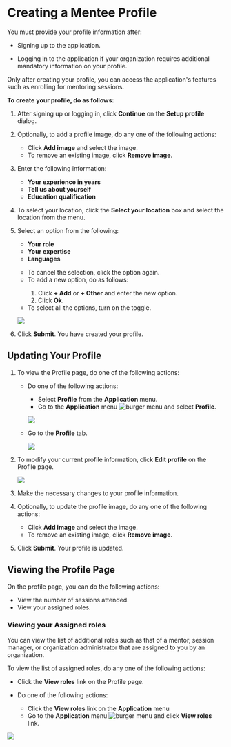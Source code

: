 
# Creating a Mentee Profile

You must provide your profile information after:

* Signing up to the application.

* Logging in to the application if your organization requires additional mandatory information on your profile.

<Admonition type="note"> 
Only after creating your profile, you can access the application's features such as enrolling for mentoring sessions.
</Admonition> 

**To create your profile, do as follows:**

1. After signing up or logging in, click **Continue** on the **Setup profile** dialog.

2. Optionally, to add a profile image, do any one of the following actions:

    * Click <b>Add image</b> and select the image.
    * To remove an existing image, click <b>Remove image</b>.

3. Enter the following information:

    * <b>Your experience in years</b>
    * <b>Tell us about yourself</b>
    * <b>Education qualification</b>

4. To select your location, click the <b>Select your location</b> box and select the location from the menu.

5. Select an option from the following:

    * <b>Your role</b>
    * <b>Your expertise</b>
    * <b>Languages</b>

    <p>
        <Admonition type="tip">
        <ul>
        <li>To cancel the selection, click the option again.</li>
        <li>To add a new option, do as follows:</li>
            <ol>
            <li>Click <b>+ Add</b> or <b>+ Other</b> and enter the new option.</li>
            <li>Click <b>Ok</b>.</li>
            </ol>
        <li>To select all the options, turn on the toggle.</li>
        </ul>
        </Admonition>
    </p>

    ![](media/portal-createprofileoptions.png)

6. Click <b>Submit</b>. You have created your profile.

## Updating Your Profile

1. To view the Profile page, do one of the following actions:

    * Do one of the following actions:

        * Select <b>Profile</b> from the <b>Application</b> menu.
        * Go to the <b>Application</b> menu ![burger menu](media/burgermenu-icon.png) and select <b>Profile</b>.

        ![](media/portal-menteeapplicationmenu.png)

    * Go to the <b>Profile</b> tab.

        ![](media/profile-icon.png)

2. To modify your current profile information, click <b>Edit profile</b> on the Profile page.

    ![](media/portal-editmenteeprofile.png)

3. Make the necessary changes to your profile information.

4. Optionally, to update the profile image, do any one of the following actions:

    * Click <b>Add image</b> and select the image.
    * To remove an existing image, click <b>Remove image</b>.

5. Click <b>Submit</b>. Your profile is updated.

## Viewing the Profile Page

On the profile page, you can do the following actions:

* View the number of sessions attended.
* View your assigned roles.

### Viewing your Assigned roles

You can view the list of additional roles such as that of a mentor, session manager, or organization administrator that are assigned to you by an organization.

To view the list of assigned roles, do any one of the following actions:

* Click the **View roles** link on the Profile page.

* Do one of the following actions:

    * Click the **View roles** link on the <b>Application</b> menu
    * Go to the <b>Application</b> menu ![burger menu](media/burgermenu-icon.png) and click **View roles** link.

![](media/viewroles-mentee.png)